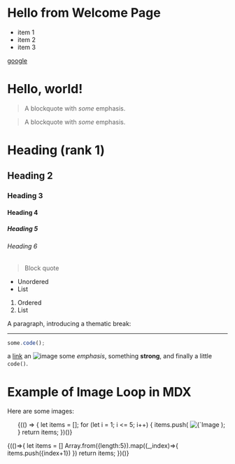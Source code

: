 # Hello from Welcome Page

- item 1
- item 2
- item 3

[google](https://google.co.in)

# Hello, world!


<blockquote>
  A blockquote with <em>some</em> emphasis.
</blockquote>

> A blockquote with _some_ emphasis.

# Heading (rank 1)

## Heading 2

### Heading 3

#### Heading 4

##### Heading 5

###### Heading 6

> Block quote

- Unordered
- List

1. Ordered
2. List

A paragraph, introducing a thematic break:

---

```js
some.code();
```

a [link](https://example.com) an ![image](https://www.pixelstalk.net/wp-content/uploads/2016/07/Download-Free-Pictures-3840x2160.jpg)
some _emphasis_,
something **strong**, and finally a little `code()`.

  # Example of Image Loop in MDX

Here are some images:

<ul>
  {(() => {
    let items = [];
    for (let i = 1; i <= 5; i++) {
      items.push(
          <img 
            src="https://www.pixelstalk.net/wp-content/uploads/2016/07/Download-Free-Pictures-3840x2160.jpg" 
            alt={`Image ${i}`} 
            key={i}
            style={{ width: '100%', height: 'auto' }} 
          />
      );
    }
    return items;
  })()}
</ul>


{(()=>{
  let items = []
  Array.from({length:5}).map((_,index)=>{
    items.push(<span key={index} className="space-x-5 mx-5">{index+1}</span>)
  })
  return items;
})()}
